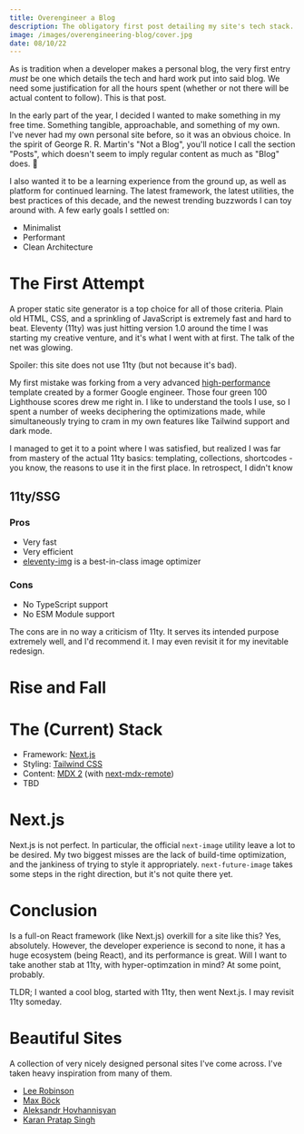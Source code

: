 ```yaml
---
title: Overengineer a Blog
description: The obligatory first post detailing my site's tech stack.
image: /images/overengineering-blog/cover.jpg
date: 08/10/22
---
```


As is tradition when a developer makes a personal blog, the very first entry _must_ be one which details the tech and hard work put into said blog. We need some justification for all the hours spent (whether or not there will be actual content to follow). This is that post.

In the early part of the year, I decided I wanted to make something in my free time. Something tangible, approachable, and something of my own. I've never had my own personal site before, so it was an obvious choice. In the spirit of George R. R. Martin's "Not a Blog", you'll notice I call the section "Posts", which doesn't seem to imply regular content as much as "Blog" does. 🤷

I also wanted it to be a learning experience from the ground up, as well as platform for continued learning. The latest framework, the latest utilities, the best practices of this decade, and the newest trending buzzwords I can toy around with. A few early goals I settled on:

- Minimalist
- Performant
- Clean Architecture

# The First Attempt

A proper static site generator is a top choice for all of those criteria. Plain old HTML, CSS, and a sprinkling of JavaScript is extremely fast and hard to beat. Eleventy (11ty) was just hitting version 1.0 around the time I was starting my creative venture, and it's what I went with at first. The talk of the net was glowing.

Spoiler: this site does not use 11ty (but not because it's bad).

My first mistake was forking from a very advanced [high-performance](https://github.com/google/eleventy-high-performance-blog) template created by a former Google engineer. Those four green 100 Lighthouse scores drew me right in. I like to understand the tools I use, so I spent a number of weeks deciphering the optimizations made, while simultaneously trying to cram in my own features like Tailwind support and dark mode.

I managed to get it to a point where I was satisfied, but realized I was far from mastery of the actual 11ty basics: templating, collections, shortcodes - you know, the reasons to use it in the first place. In retrospect, I didn't know

## 11ty/SSG

### Pros

- Very fast
- Very efficient
- [eleventy-img](https://github.com/11ty/eleventy-img) is a best-in-class image optimizer

### Cons

- No TypeScript support
- No ESM Module support

The cons are in no way a criticism of 11ty. It serves its intended purpose extremely well, and I'd recommend it. I may even revisit it for my inevitable redesign.

# Rise and Fall

# The (Current) Stack

- Framework: [Next.js](https://nextjs.org/)
- Styling: [Tailwind CSS](https://tailwindcss.com/)
- Content: [MDX 2](https://mdxjs.com/) (with [next-mdx-remote](https://github.com/hashicorp/next-mdx-remote))
- TBD

# Next.js

Next.js is not perfect. In particular, the official `next-image` utility leave a lot to be desired. My two biggest misses are the lack of build-time optimization, and the jankiness of trying to style it appropriately.
`next-future-image` takes some steps in the right direction, but it's not quite there yet.

# Conclusion

Is a full-on React framework (like Next.js) overkill for a site like this? Yes, absolutely. However, the developer experience is second to none, it has a huge ecosystem (being React), and its performance is great. Will I want to take another stab at 11ty, with hyper-optimzation in mind? At some point, probably.

TLDR; I wanted a cool blog, started with 11ty, then went Next.js. I may revisit 11ty someday.

# Beautiful Sites

A collection of very nicely designed personal sites I've come across. I've taken heavy inspiration from many of them.

- [Lee Robinson](https://leerob.io/)
- [Max Böck](https://mxb.dev/)
- [Aleksandr Hovhannisyan](https://www.aleksandrhovhannisyan.com/)
- [Karan Pratap Singh](https://www.karanpratapsingh.com/)
